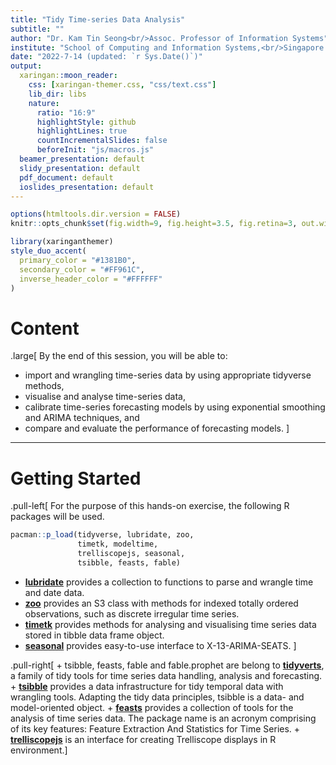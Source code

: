 ```yaml
---
title: "Tidy Time-series Data Analysis"
subtitle: ""
author: "Dr. Kam Tin Seong<br/>Assoc. Professor of Information Systems"
institute: "School of Computing and Information Systems,<br/>Singapore Management University"
date: "2022-7-14 (updated: `r Sys.Date()`)"
output:
  xaringan::moon_reader:
    css: [xaringan-themer.css, "css/text.css"]
    lib_dir: libs
    nature:
      ratio: "16:9"
      highlightStyle: github
      highlightLines: true
      countIncrementalSlides: false
      beforeInit: "js/macros.js"
  beamer_presentation: default
  slidy_presentation: default
  pdf_document: default
  ioslides_presentation: default
---
```


```r
options(htmltools.dir.version = FALSE)
knitr::opts_chunk$set(fig.width=9, fig.height=3.5, fig.retina=3, out.width = "100%", cache = FALSE, echo = TRUE, eval = TRUE, message = FALSE,  warning = FALSE, hiline = TRUE)
```

```r
library(xaringanthemer)
style_duo_accent(
  primary_color = "#1381B0",
  secondary_color = "#FF961C",
  inverse_header_color = "#FFFFFF"
)
```

# Content

.large[
By the end of this session, you will be able to:

- import and wrangling time-series data by using appropriate tidyverse methods,
- visualise and analyse time-series data,
- calibrate time-series forecasting models by using exponential smoothing and ARIMA techniques, and
- compare and evaluate the performance of forecasting models.
]

---
# Getting Started

.pull-left[
For the purpose of this hands-on exercise, the following R packages will be used.

```r
pacman::p_load(tidyverse, lubridate, zoo, 
               timetk, modeltime, 
               trelliscopejs, seasonal,
               tsibble, feasts, fable)
```

+ [**lubridate**](https://lubridate.tidyverse.org/) provides a collection to functions to parse and wrangle time and date data.
+ [**zoo**](https://cran.r-project.org/web/packages/zoo/) provides an S3 class with methods for indexed totally ordered observations, such as discrete irregular time series.
+ [**timetk**](https://business-science.github.io/timetk/reference/index.html) provides methods for analysing and visualising time series data stored in tibble data frame object.
+ [**seasonal**](https://cran.r-project.org/web/packages/seasonal/index.html) provides easy-to-use interface to X-13-ARIMA-SEATS.
]

.pull-right[
+ tsibble, feasts, fable and fable.prophet are belong to [**tidyverts**](https://tidyverts.org/), a family of tidy tools for time series data handling, analysis and forecasting.
    + [**tsibble**](https://tsibble.tidyverts.org/) provides a data infrastructure for tidy temporal data with wrangling tools. Adapting the tidy data principles, tsibble is a data- and model-oriented object.
    + [**feasts**](https://feasts.tidyverts.org/) provides a collection of tools for the analysis of time series data. The package name is an acronym comprising of its key features: Feature Extraction And Statistics for Time Series.
+ [**trelliscopejs**](https://hafen.github.io/trelliscopejs/index.html) is an interface for creating Trelliscope displays in R environment.
]
